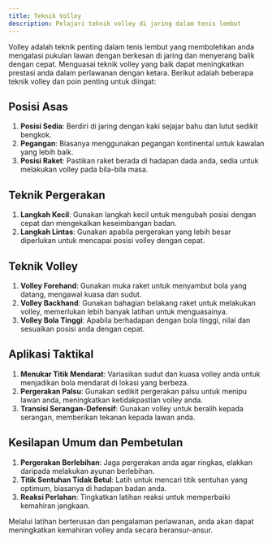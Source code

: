 ```yaml
---
title: Teknik Volley
description: Pelajari teknik volley di jaring dalam tenis lembut
---
```


Volley adalah teknik penting dalam tenis lembut yang membolehkan anda mengatasi pukulan lawan dengan berkesan di jaring dan menyerang balik dengan cepat. Menguasai teknik volley yang baik dapat meningkatkan prestasi anda dalam perlawanan dengan ketara. Berikut adalah beberapa teknik volley dan poin penting untuk diingat:

## Posisi Asas

1. **Posisi Sedia**: Berdiri di jaring dengan kaki sejajar bahu dan lutut sedikit bengkok.
2. **Pegangan**: Biasanya menggunakan pegangan kontinental untuk kawalan yang lebih baik.
3. **Posisi Raket**: Pastikan raket berada di hadapan dada anda, sedia untuk melakukan volley pada bila-bila masa.

## Teknik Pergerakan

1. **Langkah Kecil**: Gunakan langkah kecil untuk mengubah posisi dengan cepat dan mengekalkan keseimbangan badan.
2. **Langkah Lintas**: Gunakan apabila pergerakan yang lebih besar diperlukan untuk mencapai posisi volley dengan cepat.

## Teknik Volley

1. **Volley Forehand**: Gunakan muka raket untuk menyambut bola yang datang, mengawal kuasa dan sudut.
2. **Volley Backhand**: Gunakan bahagian belakang raket untuk melakukan volley, memerlukan lebih banyak latihan untuk menguasainya.
3. **Volley Bola Tinggi**: Apabila berhadapan dengan bola tinggi, nilai dan sesuaikan posisi anda dengan cepat.

## Aplikasi Taktikal

1. **Menukar Titik Mendarat**: Variasikan sudut dan kuasa volley anda untuk menjadikan bola mendarat di lokasi yang berbeza.
2. **Pergerakan Palsu**: Gunakan sedikit pergerakan palsu untuk menipu lawan anda, meningkatkan ketidakpastian volley anda.
3. **Transisi Serangan-Defensif**: Gunakan volley untuk beralih kepada serangan, memberikan tekanan kepada lawan anda.

## Kesilapan Umum dan Pembetulan

1. **Pergerakan Berlebihan**: Jaga pergerakan anda agar ringkas, elakkan daripada melakukan ayunan berlebihan.
2. **Titik Sentuhan Tidak Betul**: Latih untuk mencari titik sentuhan yang optimum, biasanya di hadapan badan anda.
3. **Reaksi Perlahan**: Tingkatkan latihan reaksi untuk memperbaiki kemahiran jangkaan.

Melalui latihan berterusan dan pengalaman perlawanan, anda akan dapat meningkatkan kemahiran volley anda secara beransur-ansur.